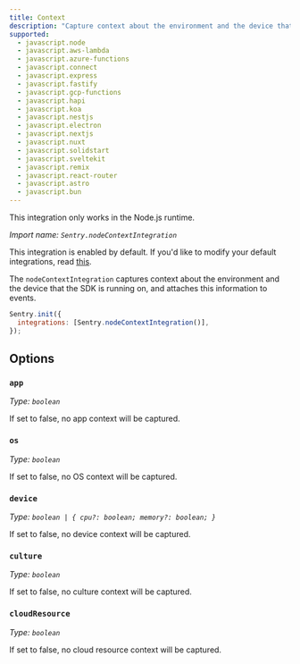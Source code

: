 ```yaml
---
title: Context
description: "Capture context about the environment and the device that the client is running on, and add it to events. (default)"
supported:
  - javascript.node
  - javascript.aws-lambda
  - javascript.azure-functions
  - javascript.connect
  - javascript.express
  - javascript.fastify
  - javascript.gcp-functions
  - javascript.hapi
  - javascript.koa
  - javascript.nestjs
  - javascript.electron
  - javascript.nextjs
  - javascript.nuxt
  - javascript.solidstart
  - javascript.sveltekit
  - javascript.remix
  - javascript.react-router
  - javascript.astro
  - javascript.bun
---
```


<Alert>

This integration only works in the Node.js runtime.

</Alert>

_Import name: `Sentry.nodeContextIntegration`_

This integration is enabled by default. If you'd like to modify your default integrations, read [this](./../#modifying-default-integrations).

The `nodeContextIntegration` captures context about the environment and the device that the SDK is running on, and attaches this information to events.

```JavaScript
Sentry.init({
  integrations: [Sentry.nodeContextIntegration()],
});
```

## Options

### `app`

_Type: `boolean`_

If set to false, no app context will be captured.

### `os`

_Type: `boolean`_

If set to false, no OS context will be captured.

### `device`

_Type: `boolean | { cpu?: boolean; memory?: boolean; }`_

If set to false, no device context will be captured.

### `culture`

_Type: `boolean`_

If set to false, no culture context will be captured.

### `cloudResource`

_Type: `boolean`_

If set to false, no cloud resource context will be captured.

